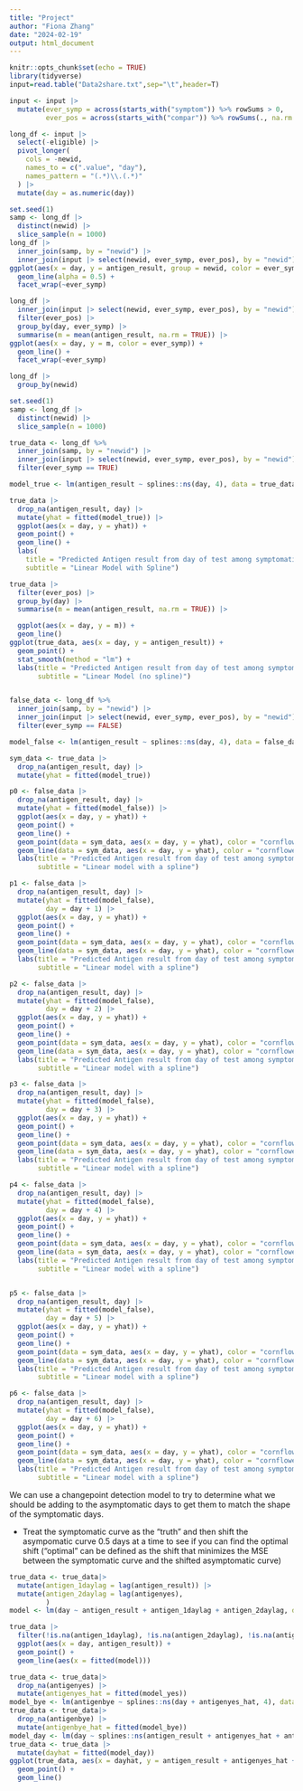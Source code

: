 ```yaml
---
title: "Project"
author: "Fiona Zhang"
date: "2024-02-19"
output: html_document
---
```


```r
knitr::opts_chunk$set(echo = TRUE)
library(tidyverse)
input=read.table("Data2share.txt",sep="\t",header=T)

input <- input |>
  mutate(ever_symp = across(starts_with("symptom")) %>% rowSums > 0,
         ever_pos = across(starts_with("compar")) %>% rowSums(., na.rm = TRUE) > 0)
```

```r
long_df <- input |>
  select(-eligible) |>
  pivot_longer(
    cols = -newid, 
    names_to = c(".value", "day"), 
    names_pattern = "(.*)\\.(.*)"
  ) |>
  mutate(day = as.numeric(day))
```

```r
set.seed(1)
samp <- long_df |>
  distinct(newid) |>
  slice_sample(n = 1000)
long_df |>
  inner_join(samp, by = "newid") |>
  inner_join(input |> select(newid, ever_symp, ever_pos), by = "newid") |>
ggplot(aes(x = day, y = antigen_result, group = newid, color = ever_symp)) +
  geom_line(alpha = 0.5) +
  facet_wrap(~ever_symp)

long_df |>
  inner_join(input |> select(newid, ever_symp, ever_pos), by = "newid") |>
  filter(ever_pos) |>
  group_by(day, ever_symp) |>
  summarise(m = mean(antigen_result, na.rm = TRUE)) |>
ggplot(aes(x = day, y = m, color = ever_symp)) +
  geom_line() +
  facet_wrap(~ever_symp)
```

```r
long_df |>
  group_by(newid)
```

```r
set.seed(1)
samp <- long_df |>
  distinct(newid) |>
  slice_sample(n = 1000)

true_data <- long_df %>%
  inner_join(samp, by = "newid") |>
  inner_join(input |> select(newid, ever_symp, ever_pos), by = "newid") %>%
  filter(ever_symp == TRUE)

model_true <- lm(antigen_result ~ splines::ns(day, 4), data = true_data) 

true_data |>
  drop_na(antigen_result, day) |>
  mutate(yhat = fitted(model_true)) |>
  ggplot(aes(x = day, y = yhat)) + 
  geom_point() + 
  geom_line() + 
  labs(
    title = "Predicted Antigen result from day of test among symptomatic participants",
    subtitle = "Linear Model with Spline")

true_data |>
  filter(ever_pos) |>
  group_by(day) |>
  summarise(m = mean(antigen_result, na.rm = TRUE)) |>

  ggplot(aes(x = day, y = m)) +
  geom_line() 
ggplot(true_data, aes(x = day, y = antigen_result)) + 
  geom_point() +
  stat_smooth(method = "lm") + 
  labs(title = "Predicted Antigen result from day of test among symptomatic participants",
       subtitle = "Linear Model (no spline)")


false_data <- long_df %>%
  inner_join(samp, by = "newid") |>
  inner_join(input |> select(newid, ever_symp, ever_pos), by = "newid") %>%
  filter(ever_symp == FALSE)

model_false <- lm(antigen_result ~ splines::ns(day, 4), data = false_data) 

sym_data <- true_data |>
  drop_na(antigen_result, day) |>
  mutate(yhat = fitted(model_true))

p0 <- false_data |>
  drop_na(antigen_result, day) |>
  mutate(yhat = fitted(model_false)) |>
  ggplot(aes(x = day, y = yhat)) + 
  geom_point() + 
  geom_line() + 
  geom_point(data = sym_data, aes(x = day, y = yhat), color = "cornflower blue") + 
  geom_line(data = sym_data, aes(x = day, y = yhat), color = "cornflower blue")  +
  labs(title = "Predicted Antigen result from day of test among symptomatic (blue) and asymptomatic (black) participations without a lag",
       subtitle = "Linear model with a spline")

p1 <- false_data |>
  drop_na(antigen_result, day) |>
  mutate(yhat = fitted(model_false),
         day = day + 1) |>
  ggplot(aes(x = day, y = yhat)) + 
  geom_point() + 
  geom_line() + 
  geom_point(data = sym_data, aes(x = day, y = yhat), color = "cornflower blue") + 
  geom_line(data = sym_data, aes(x = day, y = yhat), color = "cornflower blue")  +
  labs(title = "Predicted Antigen result from day of test among symptomatic (blue) and asymptomatic (black) participations with a 1 day lag",
       subtitle = "Linear model with a spline")

p2 <- false_data |>
  drop_na(antigen_result, day) |>
  mutate(yhat = fitted(model_false),
         day = day + 2) |>
  ggplot(aes(x = day, y = yhat)) + 
  geom_point() + 
  geom_line() + 
  geom_point(data = sym_data, aes(x = day, y = yhat), color = "cornflower blue") + 
  geom_line(data = sym_data, aes(x = day, y = yhat), color = "cornflower blue")  +
  labs(title = "Predicted Antigen result from day of test among symptomatic (blue) and asymptomatic (black) participations with a 2 day lag",
       subtitle = "Linear model with a spline")

p3 <- false_data |>
  drop_na(antigen_result, day) |>
  mutate(yhat = fitted(model_false),
         day = day + 3) |>
  ggplot(aes(x = day, y = yhat)) + 
  geom_point() + 
  geom_line() + 
  geom_point(data = sym_data, aes(x = day, y = yhat), color = "cornflower blue") + 
  geom_line(data = sym_data, aes(x = day, y = yhat), color = "cornflower blue")  +
  labs(title = "Predicted Antigen result from day of test among symptomatic (blue) and asymptomatic (black) participations with a 3 day lag",
       subtitle = "Linear model with a spline")

p4 <- false_data |>
  drop_na(antigen_result, day) |>
  mutate(yhat = fitted(model_false),
         day = day + 4) |>
  ggplot(aes(x = day, y = yhat)) + 
  geom_point() + 
  geom_line() + 
  geom_point(data = sym_data, aes(x = day, y = yhat), color = "cornflower blue") + 
  geom_line(data = sym_data, aes(x = day, y = yhat), color = "cornflower blue")  +
  labs(title = "Predicted Antigen result from day of test among symptomatic (blue) and asymptomatic (black) participations with a 4 day lag",
       subtitle = "Linear model with a spline")


p5 <- false_data |>
  drop_na(antigen_result, day) |>
  mutate(yhat = fitted(model_false),
         day = day + 5) |>
  ggplot(aes(x = day, y = yhat)) + 
  geom_point() + 
  geom_line() + 
  geom_point(data = sym_data, aes(x = day, y = yhat), color = "cornflower blue") + 
  geom_line(data = sym_data, aes(x = day, y = yhat), color = "cornflower blue")  +
  labs(title = "Predicted Antigen result from day of test among symptomatic (blue) and asymptomatic (black) participations with a 5 day lag",
       subtitle = "Linear model with a spline")

p6 <- false_data |>
  drop_na(antigen_result, day) |>
  mutate(yhat = fitted(model_false),
         day = day + 6) |>
  ggplot(aes(x = day, y = yhat)) + 
  geom_point() + 
  geom_line() + 
  geom_point(data = sym_data, aes(x = day, y = yhat), color = "cornflower blue") + 
  geom_line(data = sym_data, aes(x = day, y = yhat), color = "cornflower blue")  +
  labs(title = "Predicted Antigen result from day of test among symptomatic (blue) and asymptomatic (black) participations with a 6 day lag",
       subtitle = "Linear model with a spline")
```
We can use a changepoint detection model to try to determine what we should be adding to the asymptomatic days to get them to match the shape of the symptomatic days. 

* Treat the symptomatic curve as the "truth" and then shift the asympomatic curve 0.5 days at a time to see if you can find the optimal shift ("optimal" can be defined as the shift that minimizes the MSE between the symptomatic curve and the shifted asymptomatic curve)

```r
true_data <- true_data|>
  mutate(antigen_1daylag = lag(antigen_result)) |>
  mutate(antigen_2daylag = lag(antigenyes),
         )
model <- lm(day ~ antigen_result + antigen_1daylag + antigen_2daylag, data = true_data)

true_data |>
  filter(!is.na(antigen_1daylag), !is.na(antigen_2daylag), !is.na(antigen_result), !is.na(day)) |>
  ggplot(aes(x = day, antigen_result)) +
  geom_point() + 
  geom_line(aes(x = fitted(model)))

true_data <- true_data|>
  drop_na(antigenyes) |>
  mutate(antigenyes_hat = fitted(model_yes))
model_bye <- lm(antigenbye ~ splines::ns(day + antigenyes_hat, 4), data = true_data)
true_data <- true_data|>
  drop_na(antigenbye) |>
  mutate(antigenbye_hat = fitted(model_bye))
model_day <- lm(day ~ splines::ns(antigen_result + antigenyes_hat + antigenbye_hat, 4), data = true_data)
true_data <- true_data |>
  mutate(dayhat = fitted(model_day))
ggplot(true_data, aes(x = dayhat, y = antigen_result + antigenyes_hat + antigenbye_hat)) + 
  geom_point() +
  geom_line()
```


